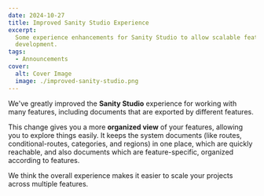 ```yaml
---
date: 2024-10-27
title: Improved Sanity Studio Experience
excerpt:
  Some experience enhancements for Sanity Studio to allow scalable feature
  development.
tags:
  - Announcements
cover:
  alt: Cover Image
  image: ./improved-sanity-studio.png
---
```


We've greatly improved the **Sanity Studio** experience for working with many
features, including documents that are exported by different features.

This change gives you a more **organized view** of your features, allowing you
to explore things easily. It keeps the system documents (like routes,
conditional-routes, categories, and regions) in one place, which are quickly
reachable, and also documents which are feature-specific, organized according to
features.

We think the overall experience makes it easier to scale your projects across
multiple features.

